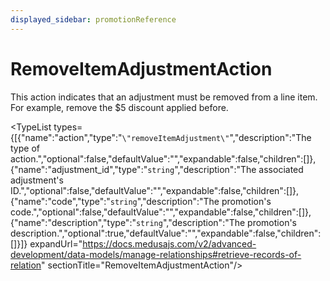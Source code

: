 ```yaml
---
displayed_sidebar: promotionReference
---
```



# RemoveItemAdjustmentAction

This action indicates that an adjustment must be removed from a line item. For example, remove the $5 discount applied before.

<TypeList types={[{"name":"action","type":"`\"removeItemAdjustment\"`","description":"The type of action.","optional":false,"defaultValue":"","expandable":false,"children":[]},{"name":"adjustment_id","type":"`string`","description":"The associated adjustment's ID.","optional":false,"defaultValue":"","expandable":false,"children":[]},{"name":"code","type":"`string`","description":"The promotion's code.","optional":false,"defaultValue":"","expandable":false,"children":[]},{"name":"description","type":"`string`","description":"The promotion's description.","optional":true,"defaultValue":"","expandable":false,"children":[]}]} expandUrl="https://docs.medusajs.com/v2/advanced-development/data-models/manage-relationships#retrieve-records-of-relation" sectionTitle="RemoveItemAdjustmentAction"/>
